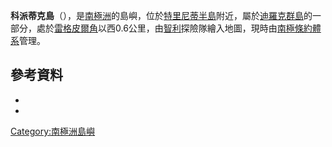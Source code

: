 {{coord|63|19|S|57|55|W|source:GNIS|display=title}}

'''科派蒂克島'''（{{lang-es|Isla Kopaitic}}），是[[南極洲|南極洲]]的島嶼，位於[[特里尼蒂半島|特里尼蒂半島]]附近，屬於[[迪羅克群島|迪羅克群島]]的一部分，處於[[雷格皮爾角|雷格皮爾角]]以西0.6公里，由[[智利|智利]]探險隊繪入地圖，現時由[[南極條約體系|南極條約體系]]管理。

==參考資料==
*{{cite gnis | type = antarid | id = 8157| name = Kopaitic Island | accessdate = 2013-05-14}}
*{{usgs-gazetteer|id=8157}}

{{Antarctica-geo-stub}}
[[Category:南極洲島嶼|Category:南極洲島嶼]]